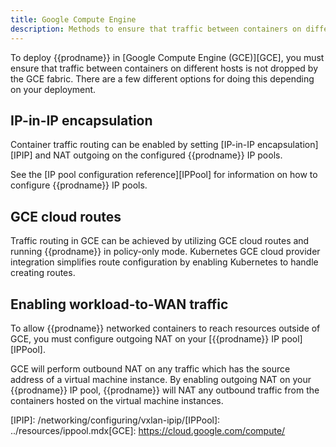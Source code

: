 ```yaml
---
title: Google Compute Engine
description: Methods to ensure that traffic between containers on different hosts is not dropped by GCE fabric. 
---
```


To deploy {{prodname}} in [Google Compute Engine (GCE)][GCE], you must ensure
that traffic between containers on different hosts is not dropped by the GCE
fabric. There are a few different options for doing this depending on your
deployment.

## IP-in-IP encapsulation

Container traffic routing can be enabled by setting [IP-in-IP encapsulation][IPIP]
and NAT outgoing on the configured {{prodname}} IP pools.

See the [IP pool configuration reference][IPPool]
for information on how to configure {{prodname}} IP pools.

## GCE cloud routes

Traffic routing in GCE can be achieved by utilizing GCE cloud routes and
running {{prodname}} in policy-only mode.  Kubernetes GCE cloud provider integration
simplifies route configuration by enabling Kubernetes to handle creating
routes.

## Enabling workload-to-WAN traffic

To allow {{prodname}} networked containers to reach resources outside of GCE,
you must configure outgoing NAT on your [{{prodname}} IP pool][IPPool].

GCE will perform outbound NAT on any traffic which has the source address of a virtual
machine instance.  By enabling outgoing NAT on your {{prodname}} IP pool, {{prodname}} will
NAT any outbound traffic from the containers hosted on the virtual machine instances.

[IPIP]: /networking/configuring/vxlan-ipip/[IPPool]: ../resources/ippool.mdx[GCE]: https://cloud.google.com/compute/
